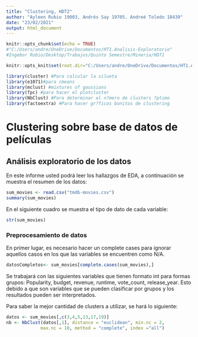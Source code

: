 ```yaml
---
title: "Clustering, HDT2"
author: "Ayleen Rubio 19003, Andrés Say 19705. Andreé Toledo 18439"
date: "23/02/2021"
output: html_document
---
```


```r
knitr::opts_chunk$set(echo = TRUE)
#"C:/Users/andre/OneDrive/Documentos/HT1.Analisis-Exploratorio"
#Ingebor Rubio/Desktop/Trabajos/Quinto Semestre/Mineria/HDT1

knitr::opts_knit$set(root.dir="C:/Users/andre/OneDrive/Documentos/HT1.Analisis-Exploratorio")

library(cluster) #Para calcular la silueta
library(e1071)#para cmeans
library(mclust) #mixtures of gaussians
library(fpc) #para hacer el plotcluster
library(NbClust) #Para determinar el n?mero de clusters ?ptimo
library(factoextra) #Para hacer gr?ficos bonitos de clustering

```

# Clustering sobre base de datos de películas  
## Análisis exploratorio de los datos
En este informe usted podrá leer los hallazgos de EDA, a continuación se muestra el resumen de los datos:

```r
sum_movies <- read.csv("tmdb-movies.csv")
summary(sum_movies)
```

En el siguiente cuadro se muestra el tipo de dato de cada variable:

```r
str(sum_movies)
```

### Preprocesamiento de datos  
En primer lugar, es necesario hacer un complete cases para ignorar aquellos casos en los que las variables se encuentren como N/A.

```r
datosCompletos<- sum_movies[complete.cases(sum_movies),]
```

Se trabajará con las siguientes variables que tienen formato int para formas grupos: Popularity, budget, revenue, runtime, vote_count, release_year. Esto debido a que son variables que se pueden clasificar por grupos y los resultados pueden ser interpretados.

Para saber la mejor cantidad de clusters a utilizar, se hará lo siguiente:
```r
datos <- sum_movies[,c(3,4,5,13,17,19)]
nb <- NbClust(datos[,1], distance = "euclidean", min.nc = 2,
             max.nc = 10, method = "complete", index ="all")

```

